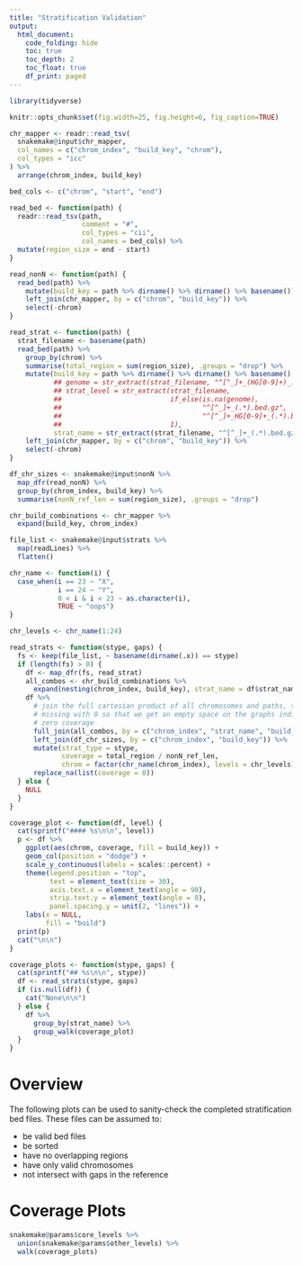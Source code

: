 ```yaml
---
title: "Stratification Validation"
output:
  html_document:
    code_folding: hide
    toc: true
    toc_depth: 2
    toc_float: true
    df_print: paged
---
```

    
```r
library(tidyverse)

knitr::opts_chunk$set(fig.width=25, fig.height=6, fig_caption=TRUE)

chr_mapper <- readr::read_tsv(
  snakemake@input$chr_mapper,
  col_names = c("chrom_index", "build_key", "chrom"),
  col_types = "icc"
) %>%
  arrange(chrom_index, build_key)

bed_cols <- c("chrom", "start", "end")

read_bed <- function(path) {
  readr::read_tsv(path,
                  comment = "#",
                  col_types = "cii",
                  col_names = bed_cols) %>%
  mutate(region_size = end - start)
}

read_nonN <- function(path) {
  read_bed(path) %>%
    mutate(build_key = path %>% dirname() %>% dirname() %>% basename()) %>%
    left_join(chr_mapper, by = c("chrom", "build_key")) %>%
    select(-chrom)
}

read_strat <- function(path) {
  strat_filename <- basename(path)
  read_bed(path) %>%
    group_by(chrom) %>%
    summarise(total_region = sum(region_size), .groups = "drop") %>%
    mutate(build_key = path %>% dirname() %>% dirname() %>% basename(),
           ## genome = str_extract(strat_filename, "^[^_]+_(HG[0-9]+)_.bed.gz", 1),
           ## strat_level = str_extract(strat_filename, 
           ##                           if_else(is.na(genome),
           ##                                   "^[^_]+_(.*).bed.gz",
           ##                                   "^[^_]+_HG[0-9]+_(.*).bed.gz"),
           ##                           1),
           strat_name = str_extract(strat_filename, "^[^_]+_(.*).bed.gz", 1)) %>%
    left_join(chr_mapper, by = c("chrom", "build_key")) %>%
    select(-chrom)
}

df_chr_sizes <- snakemake@input$nonN %>%
  map_dfr(read_nonN) %>%
  group_by(chrom_index, build_key) %>%
  summarise(nonN_ref_len = sum(region_size), .groups = "drop")

chr_build_combinations <- chr_mapper %>%
  expand(build_key, chrom_index)

file_list <- snakemake@input$strats %>%
  map(readLines) %>%
  flatten()

chr_name <- function(i) {
  case_when(i == 23 ~ "X",
            i == 24 ~ "Y",
            0 < i & i < 23 ~ as.character(i),
            TRUE ~ "oops")
}

chr_levels <- chr_name(1:24)

read_strats <- function(stype, gaps) {
  fs <- keep(file_list, ~ basename(dirname(.x)) == stype)
  if (length(fs) > 0) {
    df <- map_dfr(fs, read_strat)
    all_combos <- chr_build_combinations %>%
      expand(nesting(chrom_index, build_key), strat_name = df$strat_name)
    df %>%
      # join the full cartesian product of all chromosomes and paths, then fill
      # missing with 0 so that we get an empty space on the graphs indicating
      # zero coverage
      full_join(all_combos, by = c("chrom_index", "strat_name", "build_key")) %>%
      left_join(df_chr_sizes, by = c("chrom_index", "build_key")) %>%
      mutate(strat_type = stype,
             coverage = total_region / nonN_ref_len,
             chrom = factor(chr_name(chrom_index), levels = chr_levels)) %>%
      replace_na(list(coverage = 0))
  } else {
    NULL
  }
}

coverage_plot <- function(df, level) {
  cat(sprintf("#### %s\n\n", level))
  p <- df %>%
    ggplot(aes(chrom, coverage, fill = build_key)) +
    geom_col(position = "dodge") +
    scale_y_continuous(labels = scales::percent) +
    theme(legend.position = "top",
          text = element_text(size = 30),
          axis.text.x = element_text(angle = 90),
          strip.text.y = element_text(angle = 0),
          panel.spacing.y = unit(2, "lines")) +
    labs(x = NULL,
         fill = "build")
  print(p)
  cat("\n\n")
}

coverage_plots <- function(stype, gaps) {
  cat(sprintf("## %s\n\n", stype))
  df <- read_strats(stype, gaps)
  if (is.null(df)) {
    cat("None\n\n")
  } else {
    df %>%
      group_by(strat_name) %>%
      group_walk(coverage_plot)
  }
}

```

# Overview

The following plots can be used to sanity-check the completed stratification bed
files. These files can be assumed to:

* be valid bed files
* be sorted
* have no overlapping regions
* have only valid chromosomes
* not intersect with gaps in the reference

# Coverage Plots

```r
snakemake@params$core_levels %>%
  union(snakemake@params$other_levels) %>%
  walk(coverage_plots)
```
